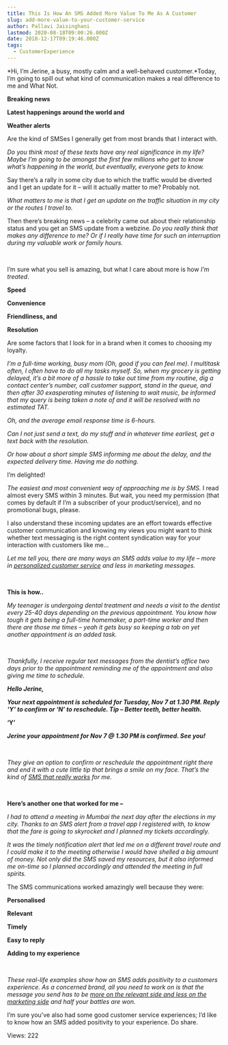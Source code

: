 ```yaml
---
title: This Is How An SMS Added More Value To Me As A Customer
slug: add-more-value-to-your-customer-service
author: Pallavi Jaisinghani
lastmod: 2020-08-18T09:00:26.000Z
date: 2018-12-17T09:19:46.000Z
tags:
  - CustomerExperience
---
```


*Hi, I’m Jerine, a busy, mostly calm and a well-behaved customer.*Today, I’m going to spill out what kind of communication makes a real difference to me and What Not.


**Breaking news**


**Latest happenings around the world and**


**Weather alerts**


Are the kind of SMSes I generally get from most brands that I interact with.


*Do you think most of these texts have any real significance in my life? Maybe I’m going to be amongst the first few millions who get to know what’s happening in the world, but eventually, everyone gets to know.*


Say there’s a rally in some city due to which the traffic would be diverted and I get an update for it – will it actually matter to me? Probably not.


*What matters to me is that I get an update on the traffic situation in my city or the routes I travel to.*


Then there’s breaking news – a celebrity came out about their relationship status and you get an SMS update from a webzine. *Do you really think that makes any difference to me? Or if I really have time for such an interruption during my valuable work or family hours.*


 


I’m sure what you sell is amazing, but what I care about more is how *I’m treated*.


**Speed**


**Convenience**


**Friendliness, and**


**Resolution**


Are some factors that I look for in a brand when it comes to choosing my loyalty.


*I’m a full-time working, busy mom (Oh, good if you can feel me). I multitask often, I often have to do all my tasks myself. So, when my grocery is getting delayed, it’s a bit more of a hassle to take out time from my routine, dig a contact center’s number, call customer support, stand in the queue, and then after 30 exasperating minutes of listening to wait music, be informed that my query is being taken a note of and it will be resolved with no estimated TAT.*


*Oh, and the average email response time is 6-hours.*


*Can I not just send a text, do my stuff and in whatever time earliest, get a text back with the resolution.*


*Or how about a short simple SMS informing me about the delay, and the expected delivery time. Having me do nothing.*


I’m delighted!


*The easiest and most convenient way of approaching me is by SMS.* I read almost every SMS within 3 minutes. But wait, you need my permission (that comes by default if I’m a subscriber of your product/service), and no promotional bugs, please.


I also understand these incoming updates are an effort towards effective customer communication and knowing my views you might want to think whether text messaging is the right content syndication way for your interaction with customers like me…


*Let me tell you, there are many ways an SMS adds value to my life – more in [personalized customer service](https://msg91.com/blog/power-users-guide-sms-marketing-services) and less in marketing messages.*


 


**This is how..**


*My teenager is undergoing dental treatment and needs a visit to the dentist every 25-40 days depending on the previous appointment. You know how tough it gets being a full-time homemaker, a part-time worker and then there are those me times – yeah it gets busy so keeping a tab on yet another appointment is an added task.*


 


*Thankfully, I receive regular text messages from the dentist’s office two days prior to the appointment reminding me of the appointment and also giving me time to schedule.*


***Hello Jerine,***


***Your next appointment is scheduled for Tuesday, Nov 7 at 1.30 PM. Reply ‘Y’ to confirm or ‘N’ to reschedule. Tip – Better teeth, better health.***


**‘Y’**


***Jerine your appointment for Nov 7 @ 1.30 PM is confirmed. See you!***


 


*They give an option to confirm or reschedule the appointment right there and end it with a cute little tip that brings a smile on my face. That’s the kind of [SMS that really works](https://msg91.com/blog/sms-marketing-business-automation) for me.*


 


**Here’s another one that worked for me –**


*I had to attend a meeting in Mumbai the next day after the elections in my city. Thanks to an SMS alert from a travel app I registered with, to know that the fare is going to skyrocket and I planned my tickets accordingly.*


*It was the timely notification alert that led me on a different travel route and I could make it to the meeting otherwise I would have shelled a big amount of money. Not only did the SMS saved my resources, but it also informed me on-time so I planned accordingly and attended the meeting in full spirits.*


The SMS communications worked amazingly well because they were:


**Personalised**


**Relevant**


**Timely**


**Easy to reply**


**Adding to my experience**


 


*These real-life examples show how an SMS adds positivity to a customers experience. As a concerned brand, all you need to work on is that the message you send has to be [more on the relevant side and less on the marketing side](https://www.b2bnn.com/2018/08/sms-marketing-b2b) and half your battles are won.*


I’m sure you’ve also had some good customer service experiences; I’d like to know how an SMS added positivity to your experience. Do share.


 Views: 222


